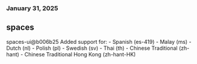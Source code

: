 ### January 31, 2025
## spaces

spaces-ui@b006b25
   Added support for:
     - Spanish (es-419)
     - Malay (ms)
     - Dutch (nl)
     - Polish (pl)
     - Swedish (sv)
     - Thai (th)
     - Chinese Traditional (zh-hant)
     - Chinese Traditional Hong Kong (zh-hant-HK)
  
